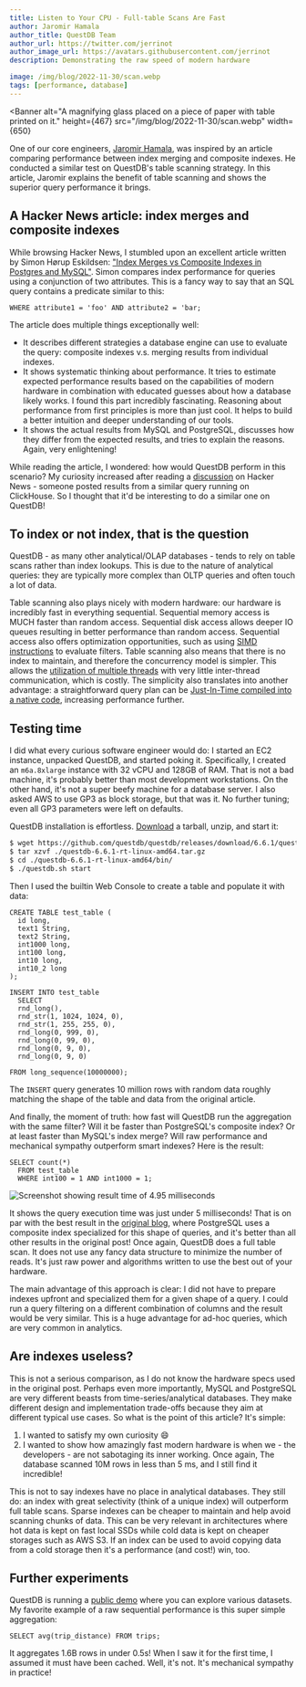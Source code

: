 ```yaml
---
title: Listen to Your CPU - Full-table Scans Are Fast
author: Jaromir Hamala
author_title: QuestDB Team
author_url: https://twitter.com/jerrinot
author_image_url: https://avatars.githubusercontent.com/jerrinot
description: Demonstrating the raw speed of modern hardware

image: /img/blog/2022-11-30/scan.webp
tags: [performance, database]
---
```



<Banner
  alt="A magnifying glass placed on a piece of paper with table printed on it."
  height={467}
  src="/img/blog/2022-11-30/scan.webp"
  width={650}
></Banner>

One of our core engineers, [Jaromir Hamala](https://twitter.com/jerrinot), was
inspired by an article comparing performance between index merging and composite
indexes. He conducted a similar test on QuestDB's table scanning strategy. In
this article, Jaromir explains the benefit of table scanning and shows the
superior query performance it brings.

<!-- truncate -->

## A Hacker News article: index merges and composite indexes

While browsing Hacker News, I stumbled upon an excellent article written by
Simon Hørup Eskildsen:
["Index Merges vs Composite Indexes in Postgres and MySQL"](https://sirupsen.com/index-merges).
Simon compares index performance for queries using a conjunction of two
attributes. This is a fancy way to say that an SQL query contains a predicate
similar to this:

```questdb-sql
WHERE attribute1 = 'foo' AND attribute2 = 'bar;
```

The article does multiple things exceptionally well:

- It describes different strategies a database engine can use to evaluate the
  query: composite indexes v.s. merging results from individual indexes.
- It shows systematic thinking about performance. It tries to estimate expected
  performance results based on the capabilities of modern hardware in
  combination with educated guesses about how a database likely works. I found
  this part incredibly fascinating. Reasoning about performance from first
  principles is more than just cool. It helps to build a better intuition and
  deeper understanding of our tools.
- It shows the actual results from MySQL and PostgreSQL, discusses how they
  differ from the expected results, and tries to explain the reasons. Again,
  very enlightening!

While reading the article, I wondered: how would QuestDB perform in this
scenario? My curiosity increased after reading a
[discussion](https://news.ycombinator.com/item?id=33765570) on Hacker News -
someone posted results from a similar query running on ClickHouse. So I thought
that it'd be interesting to do a similar one on QuestDB!

## To index or not index, that is the question

QuestDB - as many other analytical/OLAP databases - tends to rely on table scans
rather than index lookups. This is due to the nature of analytical queries: they
are typically more complex than OLTP queries and often touch a lot of data.

Table scanning also plays nicely with modern hardware: our hardware is
incredibly fast in everything sequential. Sequential memory access is MUCH
faster than random access. Sequential disk access allows deeper IO queues
resulting in better performance than random access. Sequential access also
offers optimization opportunities, such as using
[SIMD instructions](/blog/2020/04/02/using-simd-to-aggregate-billions-of-rows-per-second/)
to evaluate filters. Table scanning also means that there is no index to
maintain, and therefore the concurrency model is simpler. This allows the
[utilization of multiple threads](https://www.p99conf.io/session/building-efficient-multi-threaded-filters-for-faster-sql-queries/)
with very little inter-thread communication, which is costly. The simplicity
also translates into another advantage: a straightforward query plan can be
[Just-In-Time compiled into a native code](/blog/2022/01/12/jit-sql-compiler/),
increasing performance further.

## Testing time

I did what every curious software engineer would do: I started an EC2 instance,
unpacked QuestDB, and started poking it. Specifically, I created an
`m6a.8xlarge` instance with 32 vCPU and 128GB of RAM. That is not a bad machine,
it's probably better than most development workstations. On the other hand, it's
not a super beefy machine for a database server. I also asked AWS to use GP3 as
block storage, but that was it. No further tuning; even all GP3 parameters were
left on defaults.

QuestDB installation is effortless. [Download](https://questdb.io/get-questdb/)
a tarball, unzip, and start it:

```bash
$ wget https://github.com/questdb/questdb/releases/download/6.6.1/questdb-6.6.1-rt-linux-amd64.tar.gz
$ tar xzvf ./questdb-6.6.1-rt-linux-amd64.tar.gz
$ cd ./questdb-6.6.1-rt-linux-amd64/bin/
$ ./questdb.sh start
```

Then I used the builtin Web Console to create a table and populate it with data:

```questdb-sql
CREATE TABLE test_table (
  id long,
  text1 String,
  text2 String,
  int1000 long,
  int100 long,
  int10 long,
  int10_2 long
);

INSERT INTO test_table
  SELECT
  rnd_long(),
  rnd_str(1, 1024, 1024, 0),
  rnd_str(1, 255, 255, 0),
  rnd_long(0, 999, 0),
  rnd_long(0, 99, 0),
  rnd_long(0, 9, 0),
  rnd_long(0, 9, 0)

FROM long_sequence(10000000);
```

The `INSERT` query generates 10 million rows with random data roughly matching
the shape of the table and data from the original article.

And finally, the moment of truth: how fast will QuestDB run the aggregation with
the same filter? Will it be faster than PostgreSQL's composite index? Or at
least faster than MySQL's index merge? Will raw performance and mechanical
sympathy outperform smart indexes? Here is the result:

```questdb-sql
SELECT count(*)
  FROM test_table
  WHERE int100 = 1 AND int1000 = 1;
```

![Screenshot showing result time of 4.95 milliseconds](/img/blog/2022-11-30/result.webp)

It shows the query execution time was just under 5 milliseconds! That is on par
with the best result in the [original blog](https://sirupsen.com/index-merges),
where PostgreSQL uses a composite index specialized for this shape of queries,
and it's better than all other results in the original post! Once again, QuestDB
does a full table scan. It does not use any fancy data structure to minimize the
number of reads. It's just raw power and algorithms written to use the best out
of your hardware.

The main advantage of this approach is clear: I did not have to prepare indexes
upfront and specialized them for a given shape of a query. I could run a query
filtering on a different combination of columns and the result would be very
similar. This is a huge advantage for ad-hoc queries, which are very common in
analytics.

## Are indexes useless?

This is not a serious comparison, as I do not know the hardware specs used in
the original post. Perhaps even more importantly, MySQL and PostgreSQL are very
different beasts from time-series/analytical databases. They make different
design and implementation trade-offs because they aim at different typical use
cases. So what is the point of this article? It's simple:

1. I wanted to satisfy my own curiosity :smile:
2. I wanted to show how amazingly fast modern hardware is when we - the
   developers - are not sabotaging its inner working. Once again, The database
   scanned 10M rows in less than 5 ms, and I still find it incredible!

This is not to say indexes have no place in analytical databases. They still do:
an index with great selectivity (think of a unique index) will outperform full
table scans. Sparse indexes can be cheaper to maintain and help avoid scanning
chunks of data. This can be very relevant in architectures where hot data is
kept on fast local SSDs while cold data is kept on cheaper storages such as AWS
S3. If an index can be used to avoid copying data from a cold storage then it's
a performance (and cost!) win, too.

## Further experiments

QuestDB is running a [public demo](https://demo.questdb.io/) where you can
explore various datasets. My favorite example of a raw sequential performance is
this super simple aggregation:

```questdb-sql
SELECT avg(trip_distance) FROM trips;
```

It aggregates 1.6B rows in under 0.5s! When I saw it for the first time, I
assumed it must have been cached. Well, it's not. It's mechanical sympathy in
practice!
